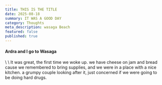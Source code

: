 ```yaml
---
title: THIS IS THE TITLE
date: 2025-08-18
summary: IT WAS A GOOD DAY
category: Thoughts
meta_description: wasaga Beach
featured: false
published: true
---
```

<h4> Ardra and I go to Wasaga </h4>\
\
It was great, the first time we woke up. we have cheese on jam and bread cause we remembered to bring supplies, and we were in a place with a nice kitchen. a grumpy couple looking after it, just concerned if we were going to be doing hard drugs.
